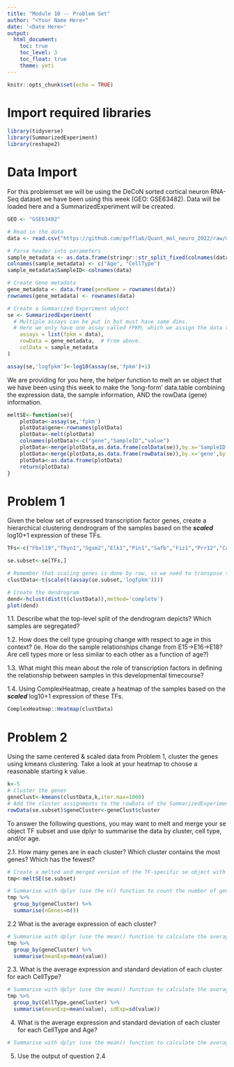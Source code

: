 ```yaml
---
title: "Module 10 -- Problem Set"
author: "<Your Name Here>"
date: '<Date Here>'
output: 
  html_document:
    toc: true
    toc_level: 3
    toc_float: true
    theme: yeti
---
```


```r
knitr::opts_chunk$set(echo = TRUE)
```
# Import required libraries
```r
library(tidyverse)
library(SummarizedExperiment)
library(reshape2)
```

# Data Import
For this problemset we will be using the DeCoN sorted cortical neuron RNA-Seq dataset we have been using this week (GEO: GSE63482). Data will be loaded here and a SummarizedExperiment will be created.
```r
GEO <- "GSE63482"

# Read in the data
data <- read.csv("https://github.com/gofflab/Quant_mol_neuro_2022/raw/main/modules/module_9/notebooks/GSE63482_Expression_matrix.tsv", header = TRUE, sep = " ", row.names = 1)

```

```r
# Parse header into parameters
sample_metadata <- as.data.frame(stringr::str_split_fixed(colnames(data), "_", 2))
colnames(sample_metadata) <- c("Age", "CellType")
sample_metadata$SampleID<-colnames(data)
```

```r
# Create Gene metadata
gene_metadata <- data.frame(geneName = rownames(data))
rownames(gene_metadata) <- rownames(data)
```

```r
# Create a Summarized Experiment object
se <- SummarizedExperiment(
  # Multiple assays can be put in but must have same dims.
  # Here we only have one assay called FPKM, which we assign the data to
    assays = list(fpkm = data),
    rowData = gene_metadata,  # From above.
    colData = sample_metadata
)

assay(se,'logfpkm')<-log10(assay(se,'fpkm')+1)
```

We are providing for you here, the helper function to melt an se object that we have been using this week to make the 'long-form' data.table combining the expression data, the sample information, AND the rowData (gene) information.
```r
meltSE<-function(se){
    plotData<-assay(se,'fpkm')
    plotData$gene<-rownames(plotData)
    plotData<-melt(plotData)
    colnames(plotData)<-c("gene","SampleID","value")
    plotData<-merge(plotData,as.data.frame(colData(se)),by.x='SampleID',by.y='SampleID')
    plotData<-merge(plotData,as.data.frame(rowData(se)),by.x='gene',by.y='geneName')
    plotData<-as.data.frame(plotData)
    return(plotData)
}
```

# Problem 1
Given the below set of expressed transcription factor genes, create a hierarchical clustering dendrogram of the samples based on the **_scaled_** log10+1 expression of these TFs. 

```r
TFs<-c("Fbxl19","Thyn1","Sgsm2","Elk1","Pin1","Safb","Fiz1","Prr12","Camta2","Myt1l","E2f4","Deaf1","Thap4","Rexo4","Atf2","Csrnp3","Scrt1","Thap7","Purg","Mbd3","Srebf2","Spen","Nme2","Creb1","Dpf1","Cebpz","Akap8l","Baz2a","Maz","Setdb1","Camta1","Rfx7","Cxxc4","Rela","Mecp2","Gtf2i","Glyr1","Preb","Ubp1","Hmgn3","Rxrb","Cxxc1","Foxk2","Flywch1","Foxk1","Crebzf","Gatad2a","Neurod6","Pa2g4","Klf16","Znf512b","Nkrf","Jund","Zscan18","Pou6f1","Adnp","Yy1","Csrnp2","Nfyb","Ctcf","Zbtb45","Arnt","E4f1","Sox12","Ncoa1","Gabpa","Zfp41","Thra","Prmt3","Thap3","Rbpj","Ash1l","Atf4","Meis3","Arnt2","Thap11","Smad4","Cic","Gmeb2","Zbtb11","Irf3","Srf","Safb2","Vezf1","Usf2","Akap8","Zzz3","Pcgf2","Phf20","Tef","Gtf3a","Tcf3","Zfp62","Tsc22d1","Bhlhe22","Zfp1","Scrt2","Hmg20a","Foxg1","Cc2d1a","Tcf12","Sox11","Hbp1","Cebpg","Bptf","Sox4","Zbtb33","Patz1","Sp3","Foxj3","Mlx","Brf2","Dmtf1","Tbp","Peg3","Cux1","Tbr1","Zfp90","Prdm4","Foxj2","Pou3f3","Zfp28","Zbed4","Nr2f1","Nfat5","Prdm2","Pou3f2","Esrra","Znf326","Creb3","Myc","Smad1","Hivep2","Son","Zkscan2","Drap1","Cenpb","Elf2","Chchd3","Snapc2","Mef2a","Smad5","Pogk","Rbak","Snapc4","Mafg","Hsf1","Mtf2","Pcgf6","Mxd4","Tcf4","Nr1h2","Arid2","Kcmf1","Mnt","Tcf20","Cdc5l","Jun","Dzip1","Insm1","Sall2","Atf6b","Bcl11a","Dr1","Terf2","Gtf2b","Foxp4","Mycn","Rlf","Hsf2","Zxdc","Pbx1","Prdm8","Kdm5b","Zscan21","Ankzf1","Nfe2l1","Zbtb6","Zkscan1","Zbtb17","Hmga1","Mef2d","Bach1","Nfib","Rbck1","Wiz","Nrf1","Atmin","Ahdc1","Ncoa2","Lhx2","Meis2","Gatad2b","Nfia","Klf7","Setbp1","Neurod2","Topors","Foxp1","Zbtb22","Xpa","Gzf1","Nfix","Hif1a","Pbx2","Zbtb12","Hmbox1","Klf13","Mbd6","Fezf2","Skil","Ski","Max","Gpbp1","Nfya","Kdm2a","Xbp1","Mlxip","Zbtb43","Satb1","Mef2c","Hes6","Klf6","Hivep1","Tfdp1","Rfx1","Cggbp1","Dot1l","Nfx1","Stat2","Cenpt","Ahctf1","Zfp2","Ybx1","Usf1","Zeb2","Jazf1","Klf11","Bach2","Pou3f1","Scmh1","Rfx3","Cbx2","Dnttip1","Emx1","Zfp82","Foxo6","Zfhx2","Zfp91","Arntl","Zbtb5","Prdm15","Mbd1","Ddit3","Cux2","Bcl11b","Zkscan3","Nfyc","Satb2","Zfp30","Zgpat","Tet3","Gmeb1","Zscan2","Sox5","L3mbtl3","Zik1","Kin","Kdm2b","Phf21a","Nr1d1","Tshz3","Gtf2ird1","Glis2","Nfe2l3","Nfil3","Zfp57","Otx1","Trafd1","Tbpl1","Zbtb34","Irf9","Dnmt1","Nr4a3","Phf1","Tet2","Osr1")

se.subset<-se[TFs,]

# Remember that scaling genes is done by row, so we need to transpose the matrix, scale, and then transpose back
clustData<-t(scale(t(assay(se.subset,'logfpkm'))))

# Create the dendrogram
dend<-hclust(dist(t(clustData)),method='complete')
plot(dend)
```
1.1. Describe what the top-level split of the dendrogram depicts? Which samples are segregated?  

1.2. How does the cell type grouping change with respect to age in this context? (ie. How do the sample relationships change from E15->E16->E18? Are cell types more or less similar to each other as a function of age?)

1.3. What might this mean about the role of transcription factors in defining the relationship between samples in this developmental timecourse?

1.4. Using ComplexHeatmap, create a heatmap of the samples based on the **_scaled_** log10+1 expression of these TFs. 
```r
ComplexHeatmap::Heatmap(clustData)
```


# Problem 2
Using the same centered & scaled data from Problem 1, cluster the genes using kmeans clustering. Take a look at your heatmap to choose a reasonable starting k value.

```r
k<-5
# Cluster the genes
geneClust<-kmeans(clustData,k,iter.max=1000)
# Add the cluster assignments to the rowData of the SummarizedExperiment
rowData(se.subset)$geneCluster<-geneClust$cluster
```
To answer the following questions, you may want to melt and merge your se object TF subset and use dplyr to summarise the data by cluster, cell type, and/or age.

2.1. How many genes are in each cluster? Which cluster contains the most genes? Which has the fewest?
```r
# Create a melted and merged version of the TF-specific se object with meltSE()
tmp<-meltSE(se.subset)

# Summarise with dplyr (use the n() function to count the number of genes in each cluster after grouping)
tmp %>% 
  group_by(geneCluster) %>% 
  summarise(nGenes=n())
```
2.2 What is the average expression of each cluster?
```r
# Summarise with dplyr (use the mean() function to calculate the average expression of each cluster after grouping)
tmp %>% 
  group_by(geneCluster) %>% 
  summarise(meanExp=mean(value))
```

2.3. What is the average expression and standard deviation of each cluster for each CellType?
```r
# Summarise with dplyr (use the mean() function to calculate the average expression of each cluster after grouping)
tmp %>% 
  group_by(CellType,geneCluster) %>% 
  summarise(meanExp=mean(value), sdExp=sd(value))
```
4. What is the average expression and standard deviation of each cluster for each CellType and Age?
```r
# Summarise with dplyr (use the mean() function to calculate the average expression of each cluster after grouping)

```

5. Use the output of question 2.4
